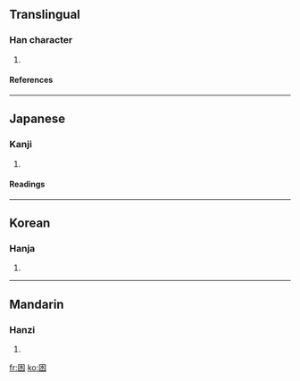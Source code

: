 ==Translingual==
===Han character===
{{Han char|rn=31|rad=囗|as=04|sn=7|four=|canj=田水 (WE)}}
# {{defn|Han}}
====References====
{{Han ref|kx=0217.090|dkj=04706|dj=0444.120|hdz=10715.030|uh=56E6|ud=22246}}
----
==Japanese==
===Kanji===
{{ja-kanji|grade=|rs=囗04}}
# {{defn|Japanese}} 
====Readings====
{{ja-readings|on=[[えん]] (en)|kun=[[ふち]] (fuchi)}}
----
==Korean==
===Hanja===
{{ko-hanja|hangeul=연|rv=yeon|mr=yŏn}}
# {{defn|Korean}}
----
==Mandarin==
===Hanzi===
{{cmn-hanzi|pin=[[yuān]] ([[yuan1]])|wg=yüan<sup>1</sup>}}
# {{defn|Mandarin}}

[[fr:囦]]
[[ko:囦]]